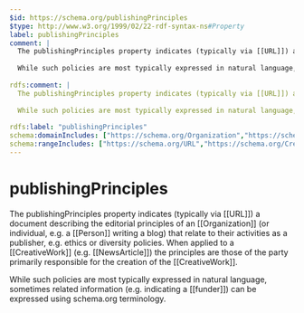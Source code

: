 ```yaml
---
$id: https://schema.org/publishingPrinciples
$type: http://www.w3.org/1999/02/22-rdf-syntax-ns#Property
label: publishingPrinciples
comment: |
  The publishingPrinciples property indicates (typically via [[URL]]) a document describing the editorial principles of an [[Organization]] (or individual, e.g. a [[Person]] writing a blog) that relate to their activities as a publisher, e.g. ethics or diversity policies. When applied to a [[CreativeWork]] (e.g. [[NewsArticle]]) the principles are those of the party primarily responsible for the creation of the [[CreativeWork]].
  
  While such policies are most typically expressed in natural language, sometimes related information (e.g. indicating a [[funder]]) can be expressed using schema.org terminology.
  
rdfs:comment: |
  The publishingPrinciples property indicates (typically via [[URL]]) a document describing the editorial principles of an [[Organization]] (or individual, e.g. a [[Person]] writing a blog) that relate to their activities as a publisher, e.g. ethics or diversity policies. When applied to a [[CreativeWork]] (e.g. [[NewsArticle]]) the principles are those of the party primarily responsible for the creation of the [[CreativeWork]].
  
  While such policies are most typically expressed in natural language, sometimes related information (e.g. indicating a [[funder]]) can be expressed using schema.org terminology.
  
rdfs:label: "publishingPrinciples"
schema:domainIncludes: ["https://schema.org/Organization","https://schema.org/CreativeWork","https://schema.org/Person"]
schema:rangeIncludes: ["https://schema.org/URL","https://schema.org/CreativeWork"]
---
```


# publishingPrinciples

The publishingPrinciples property indicates (typically via [[URL]]) a document describing the editorial principles of an [[Organization]] (or individual, e.g. a [[Person]] writing a blog) that relate to their activities as a publisher, e.g. ethics or diversity policies. When applied to a [[CreativeWork]] (e.g. [[NewsArticle]]) the principles are those of the party primarily responsible for the creation of the [[CreativeWork]].

While such policies are most typically expressed in natural language, sometimes related information (e.g. indicating a [[funder]]) can be expressed using schema.org terminology.


